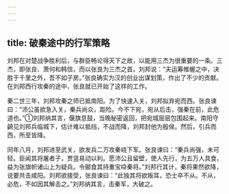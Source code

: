 ```yaml
---
---
---
```

title: 破秦途中的行军策略
---



刘邦在对楚战争胜利后，与群臣畅论得天下之故，以能用三杰为很重要的一条。三杰，即张良、萧何和韩信，而以张良为三杰之首。刘邦说：“夫运筹帷幄之中，决胜于千里之外，吾不如子房。”张良确实为汉的创业出谋划策，作出了不少的贡献。在刘邦西行攻秦的途中，张良就已开始了这样的工作。

秦二世三年，刘邦攻秦之师已抵南阳。为了快速入关，刘邦拟弃宛而西。张良谏曰：“沛公虽欲急入关，秦兵尚众，距险。今不下宛，宛从后击，强秦在前，此危道也。”①刘邦纳其言，偃旗息鼓，当晚秘密返回，把宛城层层包围起来。南阳守齮见刘邦兵临城下，估计难以抵挡，不战而降，刘邦封他为殷侯。然后，引兵而西，所至皆降。

同年八月，刘邦进至武关，欲发兵二万攻秦峣下军。张良谏曰：“秦兵尚强，未可轻。臣闻其将屠者子，贾竖易动以利。愿沛公且留壁，使人先行，为五万人具食，益为张旗帜诸山上为疑兵。令郦食其持重宝喼秦将。”刘邦行其计，秦将果然欲降，说要共击咸阳。刘邦欲接受，张良谏曰：“此独其将欲叛耳，恐士卒不从。不从，必危，不如因其解击之。”刘邦纳其言，击秦军，大破之。